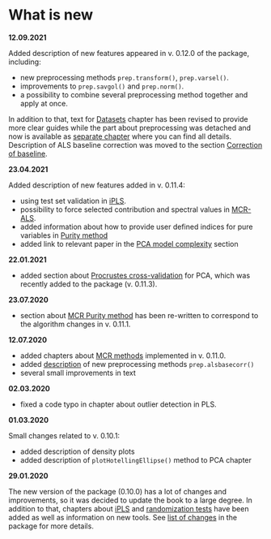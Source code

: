# What is new {-#news}

**12.09.2021**

Added description of new features appeared in v. 0.12.0 of the package, including:

* new preprocessing methods `prep.transform()`, `prep.varsel()`.
* improvements to `prep.savgol()` and `prep.norm()`.
* a possibility to combine several preprocessing method together and apply at once.

In addition to that, text for [Datasets](#datasets) chapter has been revised to provide more clear guides while the part about preprocessing was detached and now is available as [separate chapter](#preprocessing) where
you can find all details. Description of ALS baseline correction was moved to the section [Correction of baseline](#preprocessing--baseline).

**23.04.2021**

Added description of new features added in v. 0.11.4:

* using test set validation in [iPLS](#ipls).
* possibility to force selected contribution and spectral values in [MCR-ALS](#mcr--als).
* added information about how to provide user defined indices for pure variables in [Purity method](#mcr--purity)
* added link to relevant paper in the [PCA model complexity](#pca--model-complexity) section

**22.01.2021**

* added section about [Procrustes cross-validation](#pca--pcv) for PCA, which was recently added to the package (v. 0.11.3).

**23.07.2020**

* section about [MCR Purity method](#mcr--purity) has been re-written to correspond to the algorithm changes in v. 0.11.1.

**12.07.2020**

* added chapters about [MCR methods](#mcr) implemented in v. 0.11.0.
* added [description](#preprocessing--baseline) of new preprocessing methods `prep.alsbasecorr()`
* several small improvements in text

**02.03.2020**

* fixed a code typo in chapter about outlier detection in PLS.

**01.03.2020**

Small changes related to v. 0.10.1:

* added description of density plots
* added description of `plotHotellingEllipse()` method to PCA chapter


**29.01.2020**

The new version of the package (0.10.0) has a lot of changes and improvements, so it was decided
to update the book to a large degree. In addition to that, chapters about [iPLS](#ipls) and [randomization tests](#pls--randomization-test) have been added as well as information on new tools. See [list of changes](https://github.com/svkucheryavski/mdatools/blob/master/NEWS.md) in the package for more details.

